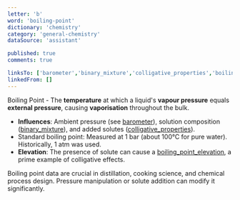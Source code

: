 ```yaml
---
letter: 'b'
word: 'boiling-point'
dictionary: 'chemistry'
category: 'general-chemistry'
dataSource: 'assistant'

published: true
comments: true

linksTo: ['barometer','binary_mixture','colligative_properties','boiling_point_elevation']
linkedFrom: []
---
```


<a id="boiling_point">Boiling Point</a> - The **temperature** at which a liquid's **vapour pressure** equals **external pressure**, causing **vaporisation** throughout the bulk.

- **Influences**: Ambient pressure (see [barometer](#barometer)), solution composition ([binary_mixture](#binary_mixture)), and added solutes ([colligative_properties](#colligative_properties)).
- Standard boiling point: Measured at 1 bar (about 100°C for pure water). Historically, 1 atm was used.
- **Elevation**: The presence of solute can cause a [boiling_point_elevation](#boiling_point_elevation), a prime example of colligative effects.

<Alert type='note'>
Boiling point data are crucial in distillation, cooking science, and chemical process design. Pressure manipulation or solute addition can modify it significantly.
</Alert>
